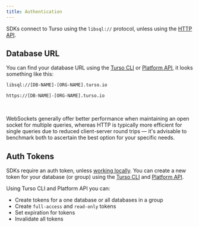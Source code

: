 ```yaml
---
title: Authentication
---
```


SDKs connect to Turso using the `libsql://` protocol, unless using the [HTTP API](/sdk/http).

## Database URL

You can find your database URL using the [Turso CLI](/cli/db/show) or [Platform API](/api-reference/databases/retrieve), it looks something like this:

<CodeGroup>

```bash libSQL
libsql://[DB-NAME]-[ORG-NAME].turso.io
```

```bash HTTPS
https://[DB-NAME]-[ORG-NAME].turso.io
```

</CodeGroup>

<br />

<Info>

WebSockets generally offer better performance when maintaining an open socket for multiple queries, whereas HTTP is typically more efficient for single queries due to reduced client-server round trips &mdash; it's advisable to benchmark both to ascertain the best option for your specific needs.

</Info>

## Auth Tokens

SDKs require an auth token, unless [working locally](/local-development). You can create a new token for your database (or group) using the [Turso CLI](/cli) and [Platform API](/api-reference).

Using Turso CLI and Platform API you can:

- Create tokens for a one database or all databases in a group
- Create `full-access` and `read-only` tokens
- Set expiration for tokens
- Invalidate all tokens

